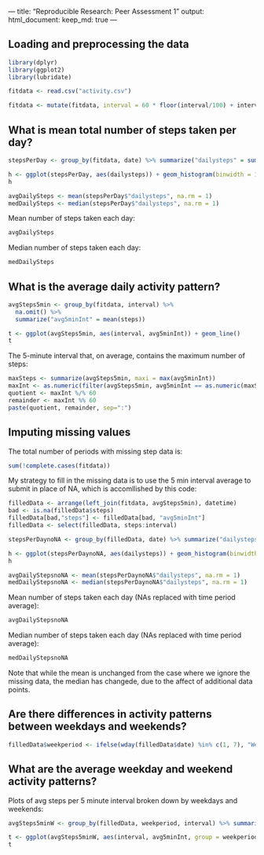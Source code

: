 --- title: "Reproducible Research: Peer Assessment 1" output: html_document: 
keep_md: true ---


## Loading and preprocessing the data 
```r
library(dplyr) 
library(ggplot2) 
library(lubridate)

fitdata <- read.csv("activity.csv")

fitdata <- mutate(fitdata, interval = 60 * floor(interval/100) + interval - 100 *                      floor(interval/100), datetime = ymd(date) + 60*interval) 
```

## What is mean total number of steps taken per day? 
```r
stepsPerDay <- group_by(fitdata, date) %>% summarize("dailysteps" = sum(steps))

h <- ggplot(stepsPerDay, aes(dailysteps)) + geom_histogram(binwidth = 1500) 
h

avgDailySteps <- mean(stepsPerDay$"dailysteps", na.rm = 1)
medDailySteps <- median(stepsPerDay$"dailysteps", na.rm = 1)
```

Mean number of steps taken each day:
``` r
avgDailySteps 
```

Median number of steps taken each day:
``` r
medDailySteps 
```


## What is the average daily activity pattern? 
```r
avgSteps5min <- group_by(fitdata, interval) %>%
  na.omit() %>%
  summarize("avg5minInt" = mean(steps))

t <- ggplot(avgSteps5min, aes(interval, avg5minInt)) + geom_line()
t
```


The 5-minute interval that, on average, contains the maximum number of steps:
``` r
maxSteps <- summarize(avgSteps5min, maxi = max(avg5minInt))
maxInt <- as.numeric(filter(avgSteps5min, avg5minInt == as.numeric(maxSteps)) %>% select(interval))
quotient <- maxInt %/% 60
remainder <- maxInt %% 60
paste(quotient, remainder, sep=":")
```


## Imputing missing values
The total number of periods with missing step data is:
``` r
sum(!complete.cases(fitdata))
```

My strategy to fill in the missing data is to use the 5 min interval average to submit in place of NA, which is accomllished by this code:
``` r
filledData <- arrange(left_join(fitdata, avgSteps5min), datetime)
bad <- is.na(filledData$steps)
filledData[bad,"steps"] <- filledData[bad, "avg5minInt"]
filledData <- select(filledData, steps:interval)
```


```r
stepsPerDaynoNA <- group_by(filledData, date) %>% summarize("dailysteps" = sum(steps))

h <- ggplot(stepsPerDaynoNA, aes(dailysteps)) + geom_histogram(binwidth = 1500) 
h

avgDailyStepsnoNA <- mean(stepsPerDaynoNA$"dailysteps", na.rm = 1)
medDailyStepsnoNA <- median(stepsPerDaynoNA$"dailysteps", na.rm = 1)
```


Mean number of steps taken each day (NAs replaced with time period average):
``` r
avgDailyStepsnoNA
```


Median number of steps taken each day (NAs replaced with time period average):
``` r
medDailyStepsnoNA
```


Note that while the mean is unchanged from the case where we ignore the missing data, the median has changede, due to the affect of additional data points.


## Are there differences in activity patterns between weekdays and weekends?
``` r
filledData$weekperiod <- ifelse(wday(filledData$date) %in% c(1, 7), "Weekend", "Weekday")
```


## What are the average weekday and weekend activity patterns?
Plots of avg steps per 5 minute interval broken down by weekdays and weekends:
```r
avgSteps5minW <- group_by(filledData, weekperiod, interval) %>% summarize("avg5minInt" = mean(steps))

t <- ggplot(avgSteps5minW, aes(interval, avg5minInt, group = weekperiod)) + facet_wrap(~weekperiod, 2, 1) + geom_line()
t
```